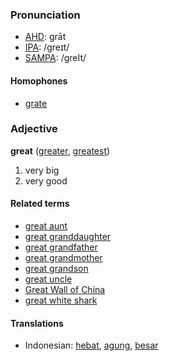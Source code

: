 ===Pronunciation===
*[[w:AHD|AHD]]: grāt
*[[w:IPA|IPA]]: /greɪt/
*[[w:SAMPA|SAMPA]]: /greIt/
====Homophones====
*[[grate]]

===Adjective===
'''great''' ([[greater]], [[greatest]])

# very big
# very good

====Related terms====
*[[great aunt]]
*[[great granddaughter]]
*[[great grandfather]]
*[[great grandmother]]
*[[great grandson]]
*[[great uncle]]
*[[Great Wall of China]]
*[[great white shark]]

====Translations====
*Indonesian: [[hebat]], [[agung]], [[besar]]